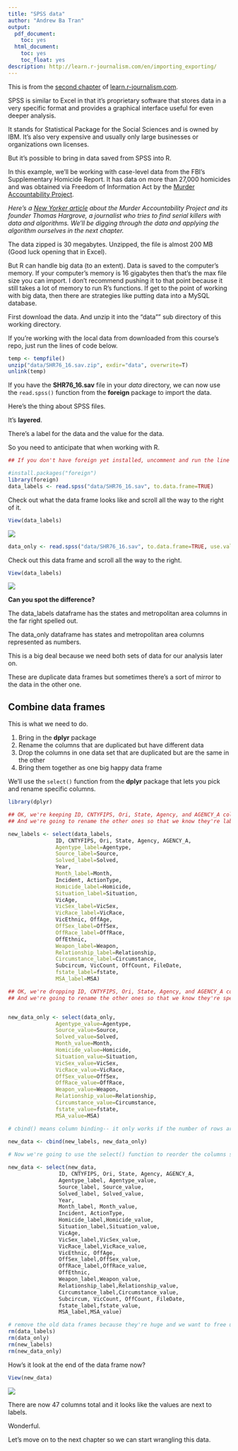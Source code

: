 ```yaml
---
title: "SPSS data"
author: "Andrew Ba Tran"
output:
  pdf_document:
    toc: yes
  html_document:
    toc: yes
    toc_float: yes
description: http://learn.r-journalism.com/en/importing_exporting/
---
```


This is from the [second chapter](https://learn.r-journalism.com/enspss-files/) of [learn.r-journalism.com](https://learn.r-journalism.com/).


SPSS is similar to Excel in that it's proprietary software that stores data in a very specific format and provides a graphical interface useful for even deeper analysis.

It stands for Statistical Package for the Social Sciences and is owned by IBM. It's also very expensive and usually only large businesses or organizations own licenses.

But it's possible to bring in data saved from SPSS into R.

In this example, we'll be working with case-level data from the FBI's Supplementary Homicide Report. It has data on more than 27,000 homicides and was obtained via Freedom of Information Act by the [Murder Accountability Project](http://www.murderdata.org/p/data-docs.html). 

*Here's a [New Yorker article](https://www.newyorker.com/magazine/2017/11/27/the-serial-killer-detector) about the Murder Accountability Project and its founder Thomas Hargrove, a journalist who tries to find serial killers with data and algorithms. We'll be digging through the data and applying the algorithm ourselves in the next chapter.*

The data zipped is 30 megabytes. Unzipped, the file is almost 200 MB (Good luck opening that in Excel).

But R can handle big data (to an extent). Data is saved to the computer's memory. If your computer's memory is 16 gigabytes then that's the max file size you can import. I don't recommend pushing it to that point because it still takes a lot of memory to run R's functions. If get to the point of working with big data, then there are strategies like putting data into a MySQL database.

First download the data. And unzip it into the "data"" sub directory of this working directory.

If you're working with the local data from downloaded from this course's repo, just run the lines of code below.

```r
temp <- tempfile()
unzip("data/SHR76_16.sav.zip", exdir="data", overwrite=T)
unlink(temp)
```

If you have the **SHR76_16.sav** file in your *data* directory, we can now use the `read.spss()` function from the **foreign** package to import the data.

Here's the thing about SPSS files. 

It's **layered**.

There's a label for the data and the value for the data.

So you need to anticipate that when working with R.

```r
## If you don't have foreign yet installed, uncomment and run the line below

#install.packages("foreign")
library(foreign)
data_labels <- read.spss("data/SHR76_16.sav", to.data.frame=TRUE)
```

Check out what the data frame looks like and scroll all the way to the right of it.

```r
View(data_labels)
```

![](images/data_labels.png)

```r
data_only <- read.spss("data/SHR76_16.sav", to.data.frame=TRUE, use.value.labels=F)
```

Check out this data frame and scroll all the way to the right.

```r
View(data_labels)
```

![](images/data_only.png)

**Can you spot the difference?**

The data_labels dataframe has the states and metropolitan area columns in the far right spelled out.

The data_only dataframe has states and metropolitan area columns represented as numbers.

This is a big deal because we need both sets of data for our analysis later on.

These are duplicate data frames but sometimes there's a sort of mirror to the data in the other one.

## Combine data frames

This is what we need to do.

1. Bring in the **dplyr** package
2. Rename the columns that are duplicated but have different data 
3. Drop the columns in one data set that are duplicated but are the same in the other
4. Bring them together as one big happy data frame

We'll use the `select()` function from the **dplyr** package that lets you pick and rename specific columns.

```r
library(dplyr)

## OK, we're keeping ID, CNTYFIPS, Ori, State, Agency, and AGENCY_A columns
## And we're going to rename the other ones so that we know they're labels

new_labels <- select(data_labels,
               ID, CNTYFIPS, Ori, State, Agency, AGENCY_A,
               Agentype_label=Agentype,
               Source_label=Source,
               Solved_label=Solved,
               Year,
               Month_label=Month,
               Incident, ActionType,
               Homicide_label=Homicide,
               Situation_label=Situation,
               VicAge,
               VicSex_label=VicSex,
               VicRace_label=VicRace,
               VicEthnic, OffAge,
               OffSex_label=OffSex,
               OffRace_label=OffRace,
               OffEthnic,
               Weapon_label=Weapon,
               Relationship_label=Relationship,
               Circumstance_label=Circumstance,
               Subcircum, VicCount, OffCount, FileDate,
               fstate_label=fstate,
               MSA_label=MSA)

## OK, we're dropping ID, CNTYFIPS, Ori, State, Agency, and AGENCY_A columns
## And we're going to rename the other ones so that we know they're specifically values


new_data_only <- select(data_only,
               Agentype_value=Agentype,
               Source_value=Source,
               Solved_value=Solved,
               Month_value=Month,
               Homicide_value=Homicide,
               Situation_value=Situation,
               VicSex_value=VicSex,
               VicRace_value=VicRace,
               OffSex_value=OffSex,
               OffRace_value=OffRace,
               Weapon_value=Weapon,
               Relationship_value=Relationship,
               Circumstance_value=Circumstance,
               fstate_value=fstate,
               MSA_value=MSA)

# cbind() means column binding-- it only works if the number of rows are the same

new_data <- cbind(new_labels, new_data_only)
 
# Now we're going to use the select() function to reorder the columns so labels and values are next to each other

new_data <- select(new_data,
                ID, CNTYFIPS, Ori, State, Agency, AGENCY_A,
                Agentype_label, Agentype_value,
                Source_label, Source_value,
                Solved_label, Solved_value,
                Year,
                Month_label, Month_value,
                Incident, ActionType,
                Homicide_label,Homicide_value,
                Situation_label,Situation_value,
                VicAge,
                VicSex_label,VicSex_value,
                VicRace_label,VicRace_value,
                VicEthnic, OffAge,
                OffSex_label,OffSex_value,
                OffRace_label,OffRace_value,
                OffEthnic,
                Weapon_label,Weapon_value,
                Relationship_label,Relationship_value,
                Circumstance_label,Circumstance_value,
                Subcircum, VicCount, OffCount, FileDate,
                fstate_label,fstate_value,
                MSA_label,MSA_value)

# remove the old data frames because they're huge and we want to free up memory
rm(data_labels)
rm(data_only)
rm(new_labels)
rm(new_data_only)
```

How's it look at the end of the data frame now?

```r
View(new_data)
```

![](images/new_data.png)

There are now 47 columns total and it looks like the values are next to labels.

Wonderful.

Let's move on to the next chapter so we can start wrangling this data.

